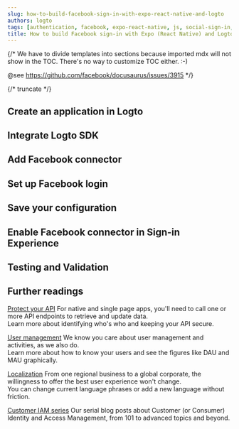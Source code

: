 ```yaml
---
slug: how-to-build-facebook-sign-in-with-expo-react-native-and-logto
authors: logto
tags: [authentication, facebook, expo-react-native, js, social-sign-in, sign-in, login]
title: How to build Facebook sign-in with Expo (React Native) and Logto
---
```


{/*
  We have to divide templates into sections because imported mdx will not show in the TOC.
  There's no way to customize TOC either. :-)

  @see https://github.com/facebook/docusaurus/issues/3915
*/}



{/* truncate */}

<Intro connector={connector} sdk="Expo (React Native)" link="https://expo.dev/" />

## Create an application in Logto

<CreateApplication type="Native app" framework="Expo" />

## Integrate Logto SDK

<IntegrateSdk />

## Add Facebook connector

<AddSocialConnector connector={connector} />

## Set up Facebook login

<ConnectorGuide />

## Save your configuration

<SaveYourConfiguration connector={connector} />

## Enable Facebook connector in Sign-in Experience

<EnableSocialConnector connector={connector} />

## Testing and Validation

<TestingAndValidation connector={connector} sdk="Expo (React Native)" />

## Further readings

[Protect your API](/authorization/api-resources/protect-your-api) For native and single page apps, you'll need to call one or more API endpoints to retrieve and update data.<br/>
Learn more about identifying who's who and keeping your API secure.

[User management](/user-management) We know you care about user management and activities, as we also do.<br/>
Learn more about how to know your users and see the figures like DAU and MAU graphically.

[Localization](/customization/localized-languages) From one regional business to a global corporate, the willingness to offer the best user experience won't change.<br/>
You can change current language phrases or add a new language without friction.

[Customer IAM series](/blog/tags/ciam) Our serial blog posts about Customer (or Consumer) Identity and Access Management, from 101 to advanced topics and beyond.
